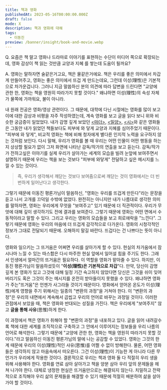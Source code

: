 ```yaml
---
title: 책과 영화
publishedAt: 2023-05-16T00:00:00.000Z
draft: false
mode: X
description: 책과 영화에 대해
tags:
  - 이동진
preview: /banner/insight/book-and-movie.webp
---
```


<Callout reference="이동진 평론가. 침착맨 원본 박물관" link="https://youtu.be/8uH3AUwC_Kk?si=s9ivBZ45gySUS23j&t=9670">
Q. 요즘은 책 말고 영화나 드라마로 이야기를 표현하는 수단이 미디어 쪽으로 확장되는데, 영화 감상이 책 읽는 것만큼 교양과 지혜 를 쌓는데 도움이 될까요?

A. 영화는 말하자면 술같은거고요, 책은 물같은거에요. 책은 우리를 좋은 의미에서 차갑게 만들어주고, 영화는 좋은 의미에서 뜨겁 게 만드는데요, 그런데 이성(理性)은 기본적으로 차가운겁니다. 그러니 지금 말씀하신 분의 의견에 따라 답변을 드린다면 "교양에 관한 한, 영화는 책을 영원히 따라가지 못할 것이다." 왜냐하면 이성(理性)의 속성 자체가 물쪽에 가까워요, 불이 아니라.

</Callout>

내 원래 전공은 영화/영상 관련이다. 그 때문에, 대학에 다닌 시절에는 영화를 많이 보고 이에 대한 감상과 비평을 자주 작성하였는데, 계속 영화를 보고 글을 읽다 보니 위와 비슷한 궁금증이 일었었다. 내가 감명 깊게 보았던 [\<마더\>](https://www.imdb.com/title/tt1216496/), [\<밀양\>](https://www.imdb.com/title/tt0817225/), [\<시\>](https://www.imdb.com/title/tt1287878/)와 같은 영화들은 그동안 내가 읽었던 책들보다도 피부에 와 닿게 교양과 지혜를 심어주었기 때문이다. "피부에 와 닿게", 비교적 영화는 책에 비해 청자에게 별다른 인지적 노력을 요구하지 않는 것처럼 보인다. 다시 말해, 우리가 영화를 볼 때 우리는 어떤 인물이 어떤 행동을 하는지 상상할 필요가 없이 그저 화면에 나타난 감독/작가의 연출을 보고 듣는다. 감독/작가가 전하고싶은 이야기를 실제 우리가 살아가는 세계의 모습을 빌려 눈앞에 보여주면서 설명하기 때문에 우리는 책을 보는 것보다 "피부에 와닿게" 전달하고 싶은 메시지를 느낄 수 있는 것이다.

> 즉, 우리가 생각해서 깨닫는 것보다 보여줌으로써 깨닫는 것이 영화에서는 더 빈번하게 일어난다고 생각한다.

그렇기 때문에 이동진 평론가님이 말씀하신, "영화는 우리를 뜨겁게 만든다"라는 문장을 듣고 나서 고개를 끄덕일 수밖에 없었다. 완전히는 아니지만 내가 나름대로 생각한 의미를 말하자면, 영화는 우리에게 무엇을 "보여주고" 있기 때문에 더 직관적이다. 우리가 무엇에 대해 깊이 생각하기도 전에 결과를 보여준다. 그렇기 때문에 영화는 어떤 면에서 수동적이라고 말할 수 있다. 그리고 우리는 영화의 모습들을 보고 희로애락을 "느낀다". 그렇기 때문에 영화는 우리의 마음에 더 뜨겁게 감각적으로 다가온다. 영화의 시청각적인 정보가 그대로 전달되기 때문에.
오해하지 말길 바란다. 뜨겁다는 건 나쁘다는 뜻이 아니다.

영화와 일으키는 그 뜨거움은 어쩌면 우리를 살아가게 할 수 있다. 현실의 차가움에서 잠시나마 느낄 수 있는 따스함은 다시 마주한 현실 앞에서 일어설 힘을 주기도 한다. 그래서 인생에서 얼마간의 뜨거움은 필요하다. 이 역할을 영화가 맡아줄 수 있다.
하지만, 이동진 평론가님이 말씀하셨듯이 "**이성(理性)은 기본적으로 차갑**"다. 만약, 당신이 감명 깊게 본 영화가 있고 그것에 대해 일정 기간 숙고하지 않았다면 당신은 그것을 쉬이 잊어버리기도 혹은 그것이 주는 메시지를 온전히 받아들이지 못했을 수 있다. 왜냐하면 영화가 주는"뜨거움"은 언젠가 사그라들 것이기 때문이다. 영화에서 얻어온 온도가 이성(理性)에게 영향을 주기 위해서는 일종의 "변환의 과정"을 거쳐야 한다. 이 "변환의 과정"은 우리의 내면에서 계속해서 곱씹고 우리의 언어로 바꾸는 과정일 것이다.
이러한 관점에서 보았을 때, 책은 영화와 반대되는 성질을 가진다. 책은 우리에게 "보여주지" 않고 **글을 통해 사유**(思惟)하게 한다.

이 과정에서 책은 영화가 취해야 할 "변환의 과정"을 내포하고 있다. 글을 읽어 내려갈수록 책에 대한 세계를 조직적으로 구축하고 그 안에서 이루어지는 정보들을 우리 나름의 언어로 해석한다.
그렇기 때문에 "교양에 관한 한, 영화는 책을 영원히 따라가지 못할 것이다."라고 말씀하신 이동진 평론가님의 말에 나는 공감할 수 있었다. 영화는 그것의 한계 때문에 우리의 이성(理性)적인 사유(思惟)를 어쩔 수 없이 방해한다. 물론, 어떤 영화들은 생각하지 않고 마음속에서 떠오른다.
그건 이성(理性)이 기능한 게 아니라 다른 무언가가 우리에게 작용한 것이다. 결론적으로 우리는 책과 영화 둘 다 적절히 우리 생을 위해 사용해야 한다. 영화를 연료 삼아 살아가고 책을 양분 삼아 우리 앞의 문제들을 헤쳐 나가야 한다. 대체로 냉정한 현실은 뜨거움만으로는 해결되지 않는다. 치밀하고 전략적으로 조직해야 우리 삶의 문제들을 해결할 수 있기 때문에 적절히 배분하여 삶을 살아가야 할 것이다.
